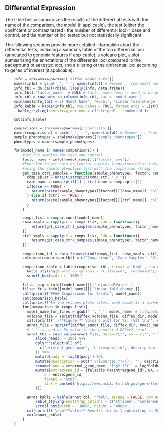 ## Differential Expression

The table below summarizes the results of the differential tests with the name of the comparison, the model (if applicable), the test (either the coefficient or contrast tested), the number of differential loci in case and control, and the number of loci tested but not statistically significant.

The following sections provide more detailed information about the differential tests, including a summary table of the top differential loci (annotated to genomic features if applicable), a volcano plot, a plot summarizing the annotations of the differential loci compared to the background of all tested loci, and a filtering of the differential loci according to genes of interest (if applicable).

```r
    info = snakemake@params[['diffex_model_info']]
    names(info) = gsub('_', ' ', names(info)) # Remove _ from model names
    info_tbl = do.call(rbind, lapply(info, data.frame))
    info_tbl[,'factor_name'] = NULL # factor_name doesn't need to be put in report, used internally by Rscripts
    info_tbl = rownames_to_column(info_tbl, var = 'Model Name')
    colnames(info_tbl) = c('Model Name', 'Model', 'Linear fold-change', 'FDR')
    info_kable = kable(info_tbl, row.names = TRUE, format.args = list(big.mark = ',', scientific = FALSE)) %>%
      kable_styling(bootstrap_options = c('striped', 'condensed'))
```

```r
    cat(info_kable)
```

```r
    comparisons = snakemake@params[['contrasts']]
    names(comparisons) = gsub('_', ' ', names(info)) # Remove _'s from model names - consistent with info list above
    sample_phenotypes = snakemake@params[['sample_phenotypes']]
    phenotypes = names(sample_phenotypes)

    for(model_name in names(comparisons)) {
        #Get the samples for case and control
        factor_name = info[[model_name]][['factor_name']]
        #Function to get case or control samples (concatenated strings)
        #using the sample phenotype list with the comparison string
        get_case_ctrl_samples = function(sample_phenotypes, factor, comp_str, case = FALSE, ctrl = FALSE){
          comp.split = unlist(strsplit(comp_str, "_v_"))
          case_name = comp.split[1] ; ctrl_name = comp.split[2]
          if(case == TRUE) {
            return(paste(sample_phenotypes[[factor]][[case_name]], collapse='<br>'))
          } else if (ctrl == TRUE) {
            return(paste(sample_phenotypes[[factor]][[ctrl_name]], collapse='<br>'))
          }
        }

        comps_list = comparisons[[model_name]]
        case_smpls = sapply(X = comps_list, FUN = function(x){
            return(get_case_ctrl_samples(sample_phenotypes, factor_name, x, case = TRUE))
        })
        ctrl_smpls = sapply(X = comps_list, FUN = function(x){
            return(get_case_ctrl_samples(sample_phenotypes, factor_name, x, ctrl = TRUE))
        })

        comparison_tbl = data.frame(cbind(comps_list, case_smpls, ctrl_smpls))
        colnames(comparison_tbl) = c('Comparison', 'Case Samples', 'Ctrl Samples')

        comparison_kable = kable(comparison_tbl, format = 'html', row.names = FALSE, escape = FALSE, format.args = list(big.mark = ',', scientific = FALSE)) %>%
          kable_styling(bootstrap_options = c('striped', 'condensed')) %>%
          scroll_box(width = '100%')

        filter_sig = info[[model_name]][['adjustedPValue']]
        filter_fc = info[[model_name]][['linear_fold_change']]
        cat(sprintf('#### Comparisons for %s\n\n', model_name))
        cat(comparison_kable)
        cat(sprintf('In the volcano plots below, each point is a tested locus. A gene is considered to be differentially expressed if FDR < %s and | linear fold-change | > %s. Points are colored according to the direction of differential expression with the total number of loci indicated in the legend. The vertical lines correspond to the fold-change cutoff. \n\n', filter_sig, filter_fc))
        for(comparison in comps_list){
          model_name_for_files = gsub(' ', '_', model_name) # filepaths have underscores instead of spaces
          volcano_file = sprintf(diffex_volcano_file, diffex_dir, model_name_for_files, comparison)
          cat(sprintf('![**Figure:** Volcano plot for %s.](%s) \n\n', comparison, volcano_file))
          annot_file = sprintf(diffex_annot_file, diffex_dir, model_name_for_files, comparison)
          # "." is used as NA value in the annotated DESeq2 result
          annot_tbl = read_delim(annot_file, delim="\t", na = c("", ".")) %>%
              slice_head(n = 200) %>%
              dplyr::select(all_of(
                c('external_gene_name', 'entrezgene_id', 'description', 'log2FoldChange', 'padj')
              )) %>%
              mutate(padj = -log10(padj)) %>%
              mutate(description = sub(" \\[Source:.*?\\]", "", description)) %>%
              rename(Gene = external_gene_name, 'log2 (FC)' = log2FoldChange, '-log10 (q-val)' = padj) %>%
              mutate(entrezgene_id = ifelse(is.na(entrezgene_id), NA, cell_spec(
                  x = entrezgene_id,
                  format = "html",
                  link = paste0('https://www.ncbi.nlm.nih.gov/gene/?term=', entrezgene_id)
              )))

          annot_kable = kable(annot_tbl, "html", escape = FALSE, row.names = FALSE, format.args = list(big.mark = ',', scientific = FALSE)) %>%
              kable_styling(bootstrap_options = c('striped', 'condensed')) %>%
              scroll_box(width = '100%', height = '400px')
          cat(sprintf('\n\n**Table:** Results for %s \n\nLimiting to 200 rows max. in html report.', comparison))
          cat(annot_kable)
        }
    }
```